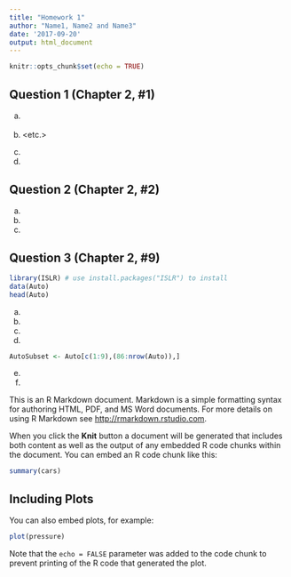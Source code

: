 ```yaml
---
title: "Homework 1"
author: "Name1, Name2 and Name3"
date: '2017-09-20'
output: html_document
---
```


```r
knitr::opts_chunk$set(echo = TRUE)
```

## Question 1 (Chapter 2, #1)

(a) <your answer here>

(b) <etc.>

(c)

(d)


## Question 2 (Chapter 2, #2)

(a)

(b)

(c)

## Question 3 (Chapter 2, #9)

```r
library(ISLR) # use install.packages("ISLR") to install
data(Auto)
head(Auto)
```

(a)

(b)

(c)

(d)

```r
AutoSubset <- Auto[c(1:9),(86:nrow(Auto)),]
```

(e)

(f)




This is an R Markdown document. Markdown is a simple formatting syntax for authoring HTML, PDF, and MS Word documents. For more details on using R Markdown see <http://rmarkdown.rstudio.com>.

When you click the **Knit** button a document will be generated that includes both content as well as the output of any embedded R code chunks within the document. You can embed an R code chunk like this:

```r
summary(cars)
```

## Including Plots

You can also embed plots, for example:

```r
plot(pressure)
```

Note that the `echo = FALSE` parameter was added to the code chunk to prevent printing of the R code that generated the plot.
